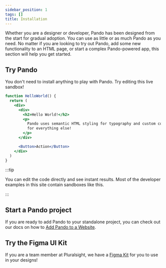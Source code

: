 ```yaml
---
sidebar_position: 1
tags: []
title: Installation
---
```


Whether you are a designer or developer, Pando has been designed from the start
for gradual adoption. You can use as little or as much Pando as you need. No
matter if you are looking to try out Pando, add some new functionality to an
HTML page, or start a complex Pando-powered app, this section will help you get
started.

## Try Pando

You don't need to install anything to play with Pando. Try editing this live sandbox!

```jsx live
function HelloWorld() {
  return (
    <div>
      <div>
        <h2>Hello World!</h2>
        <p>
          Pando uses semantic HTML styling for typography and custom components
          for everything else!
        </p>
      </div>

      <Button>Action</Button>
    </div>
  )
}
```

:::tip

You can edit the code directly and see instant results. Most of the developer examples in this site contain sandboxes like this.

:::

## Start a Pando project

If you are ready to add Pando to your standalone project, you can check out our docs on how to [Add Pando to a Website](./add-to-website.mdx).

## Try the Figma UI Kit

If you are a team member at Pluralsight, we have a [Figma Kit](<https://www.figma.com/file/ZmH4XsZS5WnKeo28ylM5x1/Pando-UI-kit-(Web)?node-id=1214%3A50531&t=LWoxvbhWdx0ZlSNE-1>) for you to use in your designs!
